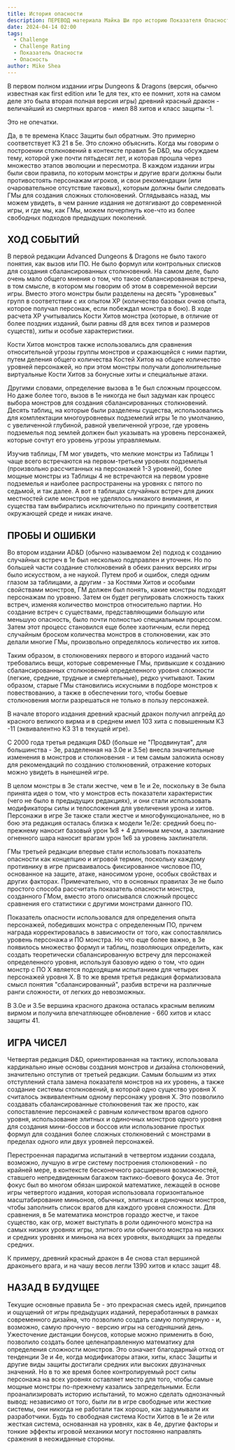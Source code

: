 ```yaml
---
title: История опасности
description: ПЕРЕВОД материала Майка Ши про историю Показателя Опасности в D&D #dnd #cr #cored20rpg
date: 2024-04-14 02:00
tags:
  - Challenge
  - Challenge Rating
  - Показатель Опасности
  - Опасность
author: Mike Shea
---
```


В первом полном издании игры Dungeons & Dragons (версия, обычно известная как first edition или 1e для тех, кто ее помнит, хотя на самом деле это была вторая полная версия игры) древний красный дракон - величайший из смертных врагов - имел 88 хитов и класс защиты \-1.

Это не опечатки.

Да, в те времена Класс Защиты был обратным. Это примерно соответствует КЗ 21 в 5e. Это сложно объяснить. Когда мы говорим о построении столкновений в контексте правил 5e D&D, мы обсуждаем тему, которой уже почти пятьдесят лет, и которая прошла через множество этапов эволюции и пересмотра. В каждом издании игры были свои правила, по которым монстры и другие враги должны были противостоять персонажам игроков, и свои рекомендации (или очаровательное отсутствие таковых), которым должны были следовать ГМы для создания сложных столкновений. Оглядываясь назад, мы можем увидеть, в чем ранние издания не дотягивают до современной игры, и где мы, как ГМы, можем почерпнуть кое-что из более свободных подходов предыдущих поколений.

## ХОД СОБЫТИЙ

В первой редакции Advanced Dungeons & Dragons не было такого понятия, как вызов или ПО. Не было формул или контрольных списков для создания сбалансированных столкновений. На самом деле, было очень мало общего мнения о том, что такое сбалансированная встреча, в том смысле, в котором мы говорим об этом в современной версии игры. Вместо этого монстры были разделены на десять "уровневых" групп в соответствии с их опытом XP (количество базовых очков опыта, которое получал персонаж, если побеждал монстра в бою). В ходе расчета XP учитывались Кости Хитов монстра (которые, в отличие от более поздних изданий, были равны d8 для всех типов и размеров существ), хиты и особые характеристики.

Кости Хитов монстров также использовались для сравнения относительной угрозы группы монстров и сражающейся с ними партии, путем деления общего количества Костей Хитов на общее количество уровней персонажей, но при этом монстры получали дополнительные виртуальные Кости Хитов за бонусные хиты и специальные атаки.

Другими словами, определение вызова в 1e был сложным процессом. Но даже более того, вызов в 1e никогда не был задуман как процесс выбора монстров для создания сбалансированных столкновений. Десять таблиц, на которые были разделены существа, использовались для комплектации многоуровневых подземелий игры 1e по умолчанию, с увеличенной глубиной, равной увеличенной угрозе, где уровень подземелья под землей должен был указывать на уровень персонажей, которые сочтут его уровень угрозы управляемым.

Изучив таблицы, ГМ мог увидеть, что мелкие монстры из Таблицы 1 чаще всего встречаются на первом-третьем уровнях подземелья (произвольно рассчитанных на персонажей 1-3 уровней), более мощные монстры из Таблицы 4 не встречаются на первом уровне подземелья и наиболее распространены на уровнях с пятого по седьмой, и так далее. А вот в таблицах случайных встреч для диких местностей силе монстров не уделялось никакого внимания, и существа там выбирались исключительно по принципу соответствия окружающей среде и никак иначе.

## ПРОБЫ И ОШИБКИ

Во втором издании AD&D (обычно называемом 2e) подход к созданию случайных встреч в 1e был несколько подправлен и уточнен. Но по большей части создание столкновений в обеих ранних версиях игры было искусством, а не наукой. Путем проб и ошибок, следя одним глазом за таблицами, а другим - за Костями Хитов и особыми свойствами монстров, ГМ должен был понять, какие монстры подходят персонажам по уровню. Затем он будет регулировать сложность таких встреч, изменяя количество монстров относительно партии. Но создание встреч с существами, представляющими большую или меньшую опасность, было почти полностью специальным процессом. Затем этот процесс становился еще более хаотичным, если перед случайным броском количества монстров в столкновении, как это делали многие ГМы, произвольно определялось количество их хитов.

Таким образом, в столкновениях первого и второго изданий часто требовались вещи, которые современные ГМы, привыкшие к созданию сбалансированных столкновений определенного уровня сложности (легкие, средние, трудные и смертельные), редко учитывают. Таким образом, старые ГМы становились искусными в подборе монстров к повествованию, а также в обеспечении того, чтобы боевые столкновения могли разрешаться не только в пользу персонажей.

В начале второго издания древний красный дракон получил апгрейд до красного великого вирма и в среднем имел 103 хита с повышенным КЗ \-11 (эквивалентно КЗ 31 в текущей игре).

С 2000 года третья редакция D&D (больше не "Продвинутая", для большинства - 3e, разделенная на 3.0e и 3.5e) внесла значительные изменения в монстров и столкновения - и тем самым заложила основу для рекомендаций по созданию столкновений, отражение которых можно увидеть в нынешней игре.

В целом монстры в 3e стали жестче, чем в 1e и 2e, поскольку в 3e была принята идея о том, что у монстров есть показатели характеристик (чего не было в предыдущих редакциях), и они стали использовать модификаторы силы и телосложения для увеличения урона и хитов. Персонажи в игре 3e также стали жестче и многофункциональнее, но в бою эта редакция осталась близка к модели 1e/2e: средний боец по-прежнему наносит базовый урон 1к8 + 4 длинным мечом, а заклинание огненного шара наносит врагам урон 1к6 за уровень заклинателя.

ГМы третьей редакции впервые стали использовать показатель опасности как концепцию и игровой термин, поскольку каждому противнику в игре присваивалось фиксированное числовое ПО, основанное на защите, атаке, наносимом уроне, особых свойствах и других факторах. Примечательно, что в основных правилах 3e не было простого способа рассчитать показатель опасности монстра, созданного ГМом, вместо этого описывался сложный процесс сравнения его статистики с другими монстрами данного ПО.

Показатель опасности использовался для определения опыта персонажей, победивших монстра с определенным ПО, причем награда корректировалась в зависимости от того, как сопоставлялись уровень персонажа и ПО монстра. Но что еще более важно, в 3e появилось множество формул и таблиц, позволяющих определить, как создать теоретически сбалансированную встречу для персонажей определенного уровня, используя базовую идею о том, что один монстр с ПО X является подходящим испытанием для четырех персонажей уровня X. В то же время третья редакция формализовала смысл понятия "сбалансированный", разбив встречи на различные ранги сложности, от легких до невозможных.

В 3.0e и 3.5e вершина красного дракона осталась красным великим вирмом и получила впечатляющее обновление - 660 хитов и класс защиты 41.

## ИГРА ЧИСЕЛ

Четвертая редакция D&D, ориентированная на тактику, использовала кардинально иные основы создания монстров и дизайна столкновений, значительно отступив от третьей редакции. Самым большим из этих отступлений стала замена показателя монстров на их уровень, а также создание системы столкновений, в которой одно существо уровня X считалось эквивалентным одному персонажу уровня X. Это позволило создавать сбалансированные столкновения так же просто, как сопоставление персонажей с равным количеством врагов одного уровня, использование элитных и одиночных монстров одного уровня для создания мини-боссов и боссов или использование простых формул для создания более сложных столкновений с монстрами в пределах одного или двух уровней персонажей.

Перестроенная парадигма испытаний в четвертом издании создала, возможно, лучшую в игре систему построения столкновений - по крайней мере, в контексте бесконечного расширения возможностей, ставшего непредвиденным багажом тактико-боевого фокуса 4e. Этот фокус был во многом обязан широкой математике, лежащей в основе игры четвертого издания, которая использовала горизонтальное масштабирование миньонов, обычных, элитных и одиночных монстров, чтобы заполнить список врагов для каждого уровня сложности. Для сравнения, в 5e математика монстров гораздо жестче, и такое существо, как огр, может выступать в роли одиночного монстра на самых низких уровнях игры, элитного или обычного монстра на низких и средних уровнях и миньона на всех уровнях, выходящих за пределы средних.

К примеру, древний красный дракон в 4e снова стал вершиной драконьего врага, и на чашу весов легли 1390 хитов и класс защит 48.

## НАЗАД В БУДУЩЕЕ

Текущие основные правила 5e - это прекрасная смесь идей, принципов и ощущений от игры предыдущих изданий, переработанных в рамках современного дизайна, что позволило создать самую популярную - и, возможно, самую прочную - версию игры на сегодняшний день. Ужесточение дистанции бонусов, которые можно применить в бою, позволило создать более целенаправленную математику для определения сложности монстров. Это означает благодарный отход от тенденции 3e и 4e, когда модификаторы атаки, хиты, класс Защиты и другие виды защиты достигали средних или высоких двузначных значений. Но в то же время более контролируемый рост силы персонажа на всех уровнях оставляет место для того, чтобы самые мощные монстры по-прежнему казались запредельными.
Если проанализировать историю испытаний, то можно сделать однозначный вывод: независимо от того, были ли в игре свободные или жесткие системы, они никогда не работали так хорошо, как задумывали их разработчики. Будь то свободная система Кости Хитов в 1e и 2e или жесткая система, основанная на уровнях, как в 4e, другие факторы и тонкие эффекты игровой механики могут постоянно направлять сражения в неожиданные стороны.
